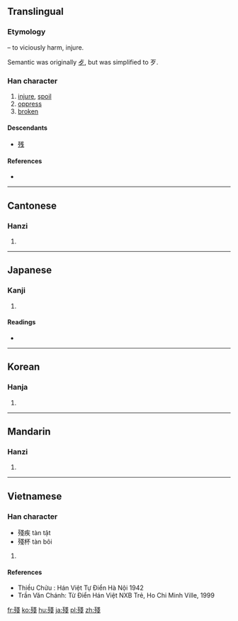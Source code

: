 {{also|残}}
==Translingual==
{{ja-forms|[[残]]|[[残]]|殘}}

===Etymology===
{{Han compound|歹|t1=vicious, bones|戔|ls=psc|c1=s|c2=p}} – to viciously harm, injure.

Semantic was originally [[歺]], but was simplified to 歹.

===Han character===
{{Han char|rn=78|rad=歹|as=08|sn=12|four=1325<sub>3</sub>|canj=一弓戈戈 (MNII)}}

# [[injure]], [[spoil]]
# [[oppress]]
# [[broken]]

====Descendants====
* [[残]]

====References====
* {{Han ref|kx=0581.370|dkj=16506|dj=0974.060|hdz=21389.040|uh=6B98|ud=27544|bh=B4DD|bd=46301}}

----

==Cantonese==

===Hanzi===
{{yue-hanzi|jyut=[[caan4]], [[caan1]]|y=chaan4, chaan1|sim=残}}

# {{defn|lang=yue|sort=歹08}}

----

==Japanese==

===Kanji===
{{ja-kanji|grade=|rs=歹08}}

# {{defn|lang=ja|sort=歹08}}

====Readings====
* {{ja-readings|goon=[[ざん]] (zan)|kanon=[[さん]] (san)|kun=[[のこる]] (nokoru)}}

----

==Korean==

===Hanja===
{{ko-hanja|hangeul=[[잔]]|eumhun=|rv=jan|mr=chan|y=can}}

# {{defn|lang=ko|sort=歹08}}

----

==Mandarin==

===Hanzi===
{{cmn-hanzi|sim=残|pin=[[cán]] ([[can2]])|wg=ts'an<sup>2</sup>}}

# {{defn|lang=cmn|sort=歹08}}

----

==Vietnamese==

===Han character===
{{vi-hantu|[[tàn]]|rs=歹08}}
* 殘疾 tàn tật
* 殘杯 tàn bôi

# {{defn|lang=vi|sort=歹08}}

====References====
* Thiều Chửu : Hán Việt Tự Điển  Hà Nội 1942
* Trần Văn Chánh: Từ Điển Hán Việt NXB Trẻ, Ho Chi Minh Ville, 1999

[[fr:殘]]
[[ko:殘]]
[[hu:殘]]
[[ja:殘]]
[[pl:殘]]
[[zh:殘]]